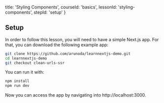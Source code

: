
  title: 'Styling Components',
  courseId: 'basics',
  lessonId: 'styling-components',
  stepId: 'setup'
}

## Setup

In order to follow this lesson, you will need to have a simple Next.js app. For that, you can download the following example app:

```bash
git clone https://github.com/arunoda/learnnextjs-demo.git
cd learnnextjs-demo
git checkout clean-urls-ssr
```

You can run it with:

```bash
npm install
npm run dev
```

Now you can access the app by navigating into http://localhost:3000.

